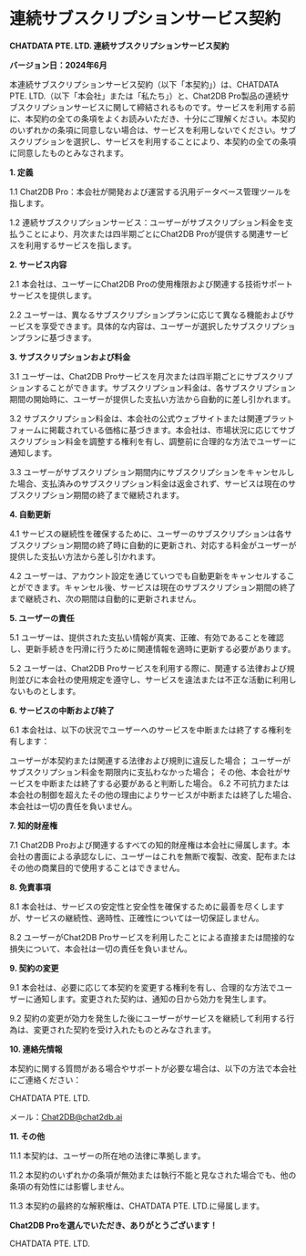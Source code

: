 # 連続サブスクリプションサービス契約

**CHATDATA PTE. LTD. 連続サブスクリプションサービス契約**

**バージョン日：2024年6月**

本連続サブスクリプションサービス契約（以下「本契約」）は、CHATDATA PTE. LTD.（以下「本会社」または「私たち」）と、Chat2DB Pro製品の連続サブスクリプションサービスに関して締結されるものです。サービスを利用する前に、本契約の全ての条項をよくお読みいただき、十分にご理解ください。本契約のいずれかの条項に同意しない場合は、サービスを利用しないでください。サブスクリプションを選択し、サービスを利用することにより、本契約の全ての条項に同意したものとみなされます。

**1. 定義**

1.1 Chat2DB Pro：本会社が開発および運営する汎用データベース管理ツールを指します。

1.2 連続サブスクリプションサービス：ユーザーがサブスクリプション料金を支払うことにより、月次または四半期ごとにChat2DB Proが提供する関連サービスを利用するサービスを指します。

**2. サービス内容**

2.1 本会社は、ユーザーにChat2DB Proの使用権限および関連する技術サポートサービスを提供します。

2.2 ユーザーは、異なるサブスクリプションプランに応じて異なる機能およびサービスを享受できます。具体的な内容は、ユーザーが選択したサブスクリプションプランに基づきます。

**3. サブスクリプションおよび料金**

3.1 ユーザーは、Chat2DB Proサービスを月次または四半期ごとにサブスクリプションすることができます。サブスクリプション料金は、各サブスクリプション期間の開始時に、ユーザーが提供した支払い方法から自動的に差し引かれます。

3.2 サブスクリプション料金は、本会社の公式ウェブサイトまたは関連プラットフォームに掲載されている価格に基づきます。本会社は、市場状況に応じてサブスクリプション料金を調整する権利を有し、調整前に合理的な方法でユーザーに通知します。

3.3 ユーザーがサブスクリプション期間内にサブスクリプションをキャンセルした場合、支払済みのサブスクリプション料金は返金されず、サービスは現在のサブスクリプション期間の終了まで継続されます。

**4. 自動更新**

4.1 サービスの継続性を確保するために、ユーザーのサブスクリプションは各サブスクリプション期間の終了時に自動的に更新され、対応する料金がユーザーが提供した支払い方法から差し引かれます。

4.2 ユーザーは、アカウント設定を通じていつでも自動更新をキャンセルすることができます。キャンセル後、サービスは現在のサブスクリプション期間の終了まで継続され、次の期間は自動的に更新されません。

**5. ユーザーの責任**

5.1 ユーザーは、提供された支払い情報が真実、正確、有効であることを確認し、更新手続きを円滑に行うために関連情報を適時に更新する必要があります。

5.2 ユーザーは、Chat2DB Proサービスを利用する際に、関連する法律および規則並びに本会社の使用規定を遵守し、サービスを違法または不正な活動に利用しないものとします。

**6. サービスの中断および終了**

6.1 本会社は、以下の状況でユーザーへのサービスを中断または終了する権利を有します：

ユーザーが本契約または関連する法律および規則に違反した場合；
ユーザーがサブスクリプション料金を期限内に支払わなかった場合；
その他、本会社がサービスを中断または終了する必要があると判断した場合。
6.2 不可抗力または本会社の制御を超えたその他の理由によりサービスが中断または終了した場合、本会社は一切の責任を負いません。

**7. 知的財産権**

7.1 Chat2DB Proおよび関連するすべての知的財産権は本会社に帰属します。本会社の書面による承認なしに、ユーザーはこれを無断で複製、改変、配布またはその他の商業目的で使用することはできません。

**8. 免責事項**

8.1 本会社は、サービスの安定性と安全性を確保するために最善を尽くしますが、サービスの継続性、適時性、正確性については一切保証しません。

8.2 ユーザーがChat2DB Proサービスを利用したことによる直接または間接的な損失について、本会社は一切の責任を負いません。

**9. 契約の変更**

9.1 本会社は、必要に応じて本契約を変更する権利を有し、合理的な方法でユーザーに通知します。変更された契約は、通知の日から効力を発生します。

9.2 契約の変更が効力を発生した後にユーザーがサービスを継続して利用する行為は、変更された契約を受け入れたものとみなされます。

**10. 連絡先情報**

本契約に関する質問がある場合やサポートが必要な場合は、以下の方法で本会社にご連絡ください：

CHATDATA PTE. LTD.

メール：Chat2DB@chat2db.ai

**11. その他**

11.1 本契約は、ユーザーの所在地の法律に準拠します。

11.2 本契約のいずれかの条項が無効または執行不能と見なされた場合でも、他の条項の有効性には影響しません。

11.3 本契約の最終的な解釈権は、CHATDATA PTE. LTD.に帰属します。

**Chat2DB Proを選んでいただき、ありがとうございます！**

CHATDATA PTE. LTD.